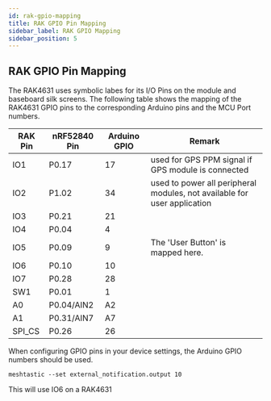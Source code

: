 ```yaml
---
id: rak-gpio-mapping
title: RAK GPIO Pin Mapping
sidebar_label: RAK GPIO Mapping
sidebar_position: 5
---
```


## RAK GPIO Pin Mapping

The RAK4631 uses symbolic labes for its I/O Pins on the module and baseboard silk screens. The following table shows the mapping of the RAK4631 GPIO pins to the corresponding Arduino pins and the MCU Port numbers.

| RAK Pin | nRF52840 Pin | Arduino GPIO | Remark |
| ------- | ------------ | ------------ | ------ |
| IO1 | P0.17 | 17 | used for GPS PPM signal if GPS module is connected |
| IO2 | P1.02 | 34 | used to power all peripheral modules, not available for user application |
| IO3 | P0.21 | 21 |
| IO4 | P0.04 | 4 |
| IO5 | P0.09 | 9 | The 'User Button' is mapped here. |
| IO6 | P0.10 | 10 |
| IO7 | P0.28 | 28 |
| SW1 | P0.01 | 1 |
| A0  | P0.04/AIN2 | A2 |
| A1  | P0.31/AIN7 | A7 |
| SPI_CS | P0.26 | 26 |

When configuring GPIO pins in your device settings, the Arduino GPIO numbers should be used.

```shell title="Example"
meshtastic --set external_notification.output 10
```
This will use IO6 on a RAK4631

